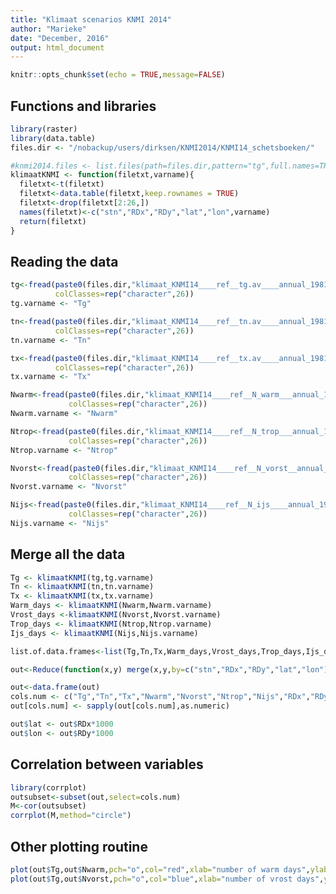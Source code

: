 ```yaml
---
title: "Klimaat scenarios KNMI 2014"
author: "Marieke"
date: "December, 2016"
output: html_document
---
```


```r
knitr::opts_chunk$set(echo = TRUE,message=FALSE)
```

## Functions and libraries
```r
library(raster)
library(data.table)
files.dir <- "/nobackup/users/dirksen/KNMI2014/KNMI14_schetsboeken/"

#knmi2014.files <- list.files(path=files.dir,pattern="tg",full.names=TRUE)
klimaatKNMI <- function(filetxt,varname){
  filetxt<-t(filetxt)
  filetxt<-data.table(filetxt,keep.rownames = TRUE)
  filetxt<-drop(filetxt[2:26,])
  names(filetxt)<-c("stn","RDx","RDy","lat","lon",varname)
  return(filetxt)
}
```

## Reading the data
```r
tg<-fread(paste0(files.dir,"klimaat_KNMI14____ref__tg.av____annual_19810101-20101231_v1.0.txt"),header=TRUE,sep=" ",
          colClasses=rep("character",26))
tg.varname <- "Tg"

tn<-fread(paste0(files.dir,"klimaat_KNMI14____ref__tn.av____annual_19810101-20101231_v1.0.txt"),header=TRUE,sep=" ",
          colClasses=rep("character",26))
tn.varname <- "Tn"

tx<-fread(paste0(files.dir,"klimaat_KNMI14____ref__tx.av____annual_19810101-20101231_v1.0.txt"),header=TRUE,sep=" ",
          colClasses=rep("character",26))
tx.varname <- "Tx"

Nwarm<-fread(paste0(files.dir,"klimaat_KNMI14____ref__N_warm___annual_19810101-20101231_v1.0.txt"),header=TRUE,sep=" ",
             colClasses=rep("character",26))
Nwarm.varname <- "Nwarm"

Ntrop<-fread(paste0(files.dir,"klimaat_KNMI14____ref__N_trop___annual_19810101-20101231_v1.0.txt"),header=TRUE,sep=" ",
             colClasses=rep("character",26))
Ntrop.varname <- "Ntrop"

Nvorst<-fread(paste0(files.dir,"klimaat_KNMI14____ref__N_vorst__annual_19810101-20101231_v1.0.txt"),header=TRUE,sep=" ",
             colClasses=rep("character",26))
Nvorst.varname <- "Nvorst"

Nijs<-fread(paste0(files.dir,"klimaat_KNMI14____ref__N_ijs____annual_19810101-20101231_v1.0.txt"),header=TRUE,sep=" ",
             colClasses=rep("character",26))
Nijs.varname <- "Nijs"

```

## Merge all the data
```r
Tg <- klimaatKNMI(tg,tg.varname)
Tn <- klimaatKNMI(tn,tn.varname)
Tx <- klimaatKNMI(tx,tx.varname)
Warm_days <- klimaatKNMI(Nwarm,Nwarm.varname)
Vrost_days <-klimaatKNMI(Nvorst,Nvorst.varname)
Trop_days <- klimaatKNMI(Ntrop,Ntrop.varname)
Ijs_days <- klimaatKNMI(Nijs,Nijs.varname)

list.of.data.frames<-list(Tg,Tn,Tx,Warm_days,Vrost_days,Trop_days,Ijs_days)

out<-Reduce(function(x,y) merge(x,y,by=c("stn","RDx","RDy","lat","lon"),all=TRUE),list.of.data.frames)

out<-data.frame(out)
cols.num <- c("Tg","Tn","Tx","Nwarm","Nvorst","Ntrop","Nijs","RDx","RDy")
out[cols.num] <- sapply(out[cols.num],as.numeric)

out$lat <- out$RDx*1000
out$lon <- out$RDy*1000
```

## Correlation between variables
```r
library(corrplot)
outsubset<-subset(out,select=cols.num)
M<-cor(outsubset)
corrplot(M,method="circle")
```

## Other plotting routine
```r
plot(out$Tg,out$Nwarm,pch="o",col="red",xlab="number of warm days",ylab="mean temperature")
plot(out$Tg,out$Nvorst,pch="o",col="blue",xlab="number of vrost days",ylab="mean temperature")
```